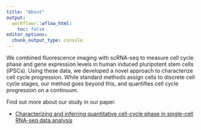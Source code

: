 ```yaml
---
title: "About"
output:
  workflowr::wflow_html:
    toc: false
editor_options:
  chunk_output_type: console
---
```



We combined fluorescence imaging with scRNA-seq to measure cell cycle phase and gene expression levels in human induced pluripotent stem cells (iPSCs). Using these data, we developed a novel approach to characterize cell cycle progression. While standard methods assign cells to discrete cell cycle stages, our method goes beyond this, and quantifies cell cycle progression on a continuum.

Find out more about our study in our paper.

* [Characterizing and inferring quantitative cell-cycle phase in single-cell RNA-seq data analysis](https://doi.org/10.1101/gr.247759.118)

